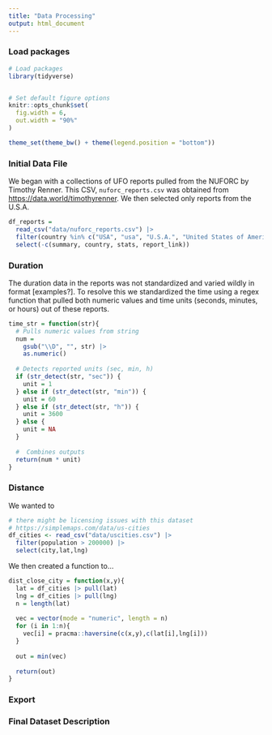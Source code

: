 ```yaml
---
title: "Data Processing"
output: html_document
---
```

### Load packages
```r
# Load packages
library(tidyverse)


# Set default figure options
knitr::opts_chunk$set(
  fig.width = 6,
  out.width = "90%"
)

theme_set(theme_bw() + theme(legend.position = "bottom"))

```

### Initial Data File
We began with a collections of UFO reports pulled from the NUFORC by Timothy Renner. This CSV, `nuforc_reports.csv` was obtained from [https://data.world/timothyrenner](https://data.world/timothyrenner). We then selected only reports from the U.S.A.

```r
df_reports = 
  read_csv("data/nuforc_reports.csv") |> 
  filter(country %in% c("USA", "usa", "U.S.A.", "United States of America")) |> 
  select(-c(summary, country, stats, report_link))
```

### Duration
The duration data in the reports was not standardized and varied wildly in format [examples?]. To resolve this we standardized the time using a regex function that pulled both numeric values and time units (seconds, minutes, or hours) out of these reports.

<!-- Should still find a way to handle the "-" times, e.g. "10-15 seconds" -->
```r
time_str = function(str){
  # Pulls numeric values from string
  num = 
    gsub("\\D", "", str) |> 
    as.numeric()
  
  # Detects reported units (sec, min, h)
  if (str_detect(str, "sec")) {
    unit = 1
  } else if (str_detect(str, "min")) {
    unit = 60
  } else if (str_detect(str, "h")) {
    unit = 3600
  } else {
    unit = NA
  }
  
  #  Combines outputs
  return(num * unit)
}
```



### Distance
We wanted to 
```r
# there might be licensing issues with this dataset
# https://simplemaps.com/data/us-cities
df_cities <- read_csv("data/uscities.csv") |>
  filter(population > 200000) |> 
  select(city,lat,lng)
```

We then created a function to...
```r
dist_close_city = function(x,y){
  lat = df_cities |> pull(lat)
  lng = df_cities |> pull(lng)
  n = length(lat)
  
  vec = vector(mode = "numeric", length = n)
  for (i in 1:n){
    vec[i] = pracma::haversine(c(x,y),c(lat[i],lng[i]))
  }
  
  out = min(vec)
  
  return(out)
}
```

### Export


### Final Dataset Description


